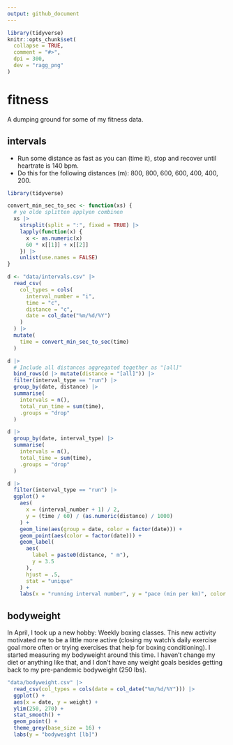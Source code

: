 ```yaml
---
output: github_document
---
```


<!-- README.md is generated from README.Rmd. Please edit that file -->

```r
library(tidyverse)
knitr::opts_chunk$set(
  collapse = TRUE,
  comment = "#>",
  dpi = 300, 
  dev = "ragg_png"
)
```

# fitness

<!-- badges: start -->
<!-- badges: end -->

A dumping ground for some of my fitness data.

## intervals

  - Run some distance as fast as you can (time it), stop and recover until
    heartrate is 140 bpm.
  - Do this for the following distances (m): 800, 800, 600, 600, 400, 400, 200.

```r
library(tidyverse)

convert_min_sec_to_sec <- function(xs) {
  # ye olde splitten applyen combinen
  xs |> 
    strsplit(split = ":", fixed = TRUE) |> 
    lapply(function(x) {
      x <- as.numeric(x)
      60 * x[[1]] + x[[2]]
    }) |> 
    unlist(use.names = FALSE)
}

d <- "data/intervals.csv" |> 
  read_csv(
    col_types = cols(
      interval_number = "i",
      time = "c",
      distance = "c",
      date = col_date("%m/%d/%Y")
    )
  ) |> 
  mutate(
    time = convert_min_sec_to_sec(time)
  )

d |> 
  # Include all distances aggregated together as "[all]"
  bind_rows(d |> mutate(distance = "[all]")) |> 
  filter(interval_type == "run") |> 
  group_by(date, distance) |> 
  summarise(
    intervals = n(),
    total_run_time = sum(time),
    .groups = "drop"
  )

d |> 
  group_by(date, interval_type) |> 
  summarise(
    intervals = n(),
    total_time = sum(time),
    .groups = "drop"
  )

d |> 
  filter(interval_type == "run") |> 
  ggplot() + 
    aes(
      x = (interval_number + 1) / 2, 
      y = (time / 60) / (as.numeric(distance) / 1000)
    ) +
    geom_line(aes(group = date, color = factor(date))) +
    geom_point(aes(color = factor(date))) +
    geom_label(
      aes(
        label = paste0(distance, " m"), 
        y = 3.5
      ), 
      hjust = .5,
      stat = "unique"
    ) +
    labs(x = "running interval number", y = "pace (min per km)", color = "date")
```

## bodyweight

In April, I took up a new hobby: Weekly boxing classes. This new activity
motivated me to be a little more active (closing my watch's daily exercise goal
more often or trying exercises that help for boxing conditioning). I started
measuring my bodyweight around this time. I haven't change my diet or anything
like that, and I don't have any weight goals besides getting back to my
pre-pandemic bodyweight (250 lbs).

```r
"data/bodyweight.csv" |> 
  read_csv(col_types = cols(date = col_date("%m/%d/%Y"))) |> 
  ggplot() + 
  aes(x = date, y = weight) + 
  ylim(250, 270) + 
  stat_smooth() +
  geom_point() +
  theme_grey(base_size = 16) +
  labs(y = "bodyweight [lb]")
```

